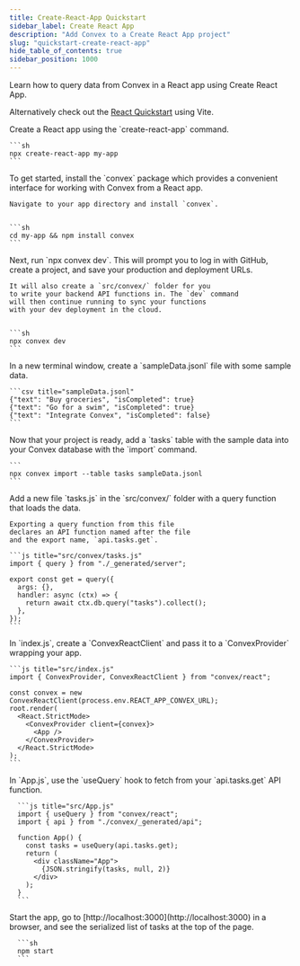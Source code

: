 ```yaml
---
title: Create-React-App Quickstart
sidebar_label: Create React App
description: "Add Convex to a Create React App project"
slug: "quickstart-create-react-app"
hide_table_of_contents: true
sidebar_position: 1000
---
```


Learn how to query data from Convex in a React app using Create React App.

Alternatively check out the [React Quickstart](/docs/quickstart/react.mdx) using
Vite.

<StepByStep>
  <Step title="Create a React app">
    Create a React app using the `create-react-app` command.

    ```sh
    npx create-react-app my-app
    ```

  </Step>
  <Step title="Install the Convex client and server library">
    To get started, install the `convex`
    package which provides a convenient interface for working
    with Convex from a React app.

    Navigate to your app directory and install `convex`.


    ```sh
    cd my-app && npm install convex
    ```

  </Step>
  <Step title="Setup a Convex dev deployment">
    Next, run `npx convex dev`. This
    will prompt you to log in with GitHub,
    create a project, and save your production and deployment URLs.

    It will also create a `src/convex/` folder for you
    to write your backend API functions in. The `dev` command
    will then continue running to sync your functions
    with your dev deployment in the cloud.


    ```sh
    npx convex dev
    ```

  </Step>

  <Step title="Create sample data for your database">
    In a new terminal window, create a `sampleData.jsonl`
    file with some sample data.

    ```csv title="sampleData.jsonl"
    {"text": "Buy groceries", "isCompleted": true}
    {"text": "Go for a swim", "isCompleted": true}
    {"text": "Integrate Convex", "isCompleted": false}
    ```

  </Step>

  <Step title="Add the sample data to your database">
    Now that your project is ready, add a `tasks` table
    with the sample data into your Convex database with
    the `import` command.

    ```
    npx convex import --table tasks sampleData.jsonl
    ```

  </Step>

  <Step title="Expose a database query">
    Add a new file `tasks.js` in the `src/convex/` folder
    with a query function that loads the data.

    Exporting a query function from this file
    declares an API function named after the file
    and the export name, `api.tasks.get`.

    ```js title="src/convex/tasks.js"
    import { query } from "./_generated/server";

    export const get = query({
      args: {},
      handler: async (ctx) => {
        return await ctx.db.query("tasks").collect();
      },
    });
    ```

  </Step>

  <Step title="Connect the app to your backend">
    In `index.js`, create a `ConvexReactClient` and pass it to a `ConvexProvider`
    wrapping your app.

    ```js title="src/index.js"
    import { ConvexProvider, ConvexReactClient } from "convex/react";

    const convex = new ConvexReactClient(process.env.REACT_APP_CONVEX_URL);
    root.render(
      <React.StrictMode>
        <ConvexProvider client={convex}>
          <App />
        </ConvexProvider>
      </React.StrictMode>
    );
    ```

  </Step>

  <Step title="Display the data in your app">
      In `App.js`, use the `useQuery` hook to fetch from your `api.tasks.get`
      API function.

      ```js title="src/App.js"
      import { useQuery } from "convex/react";
      import { api } from "./convex/_generated/api";

      function App() {
        const tasks = useQuery(api.tasks.get);
        return (
          <div className="App">
            {JSON.stringify(tasks, null, 2)}
          </div>
        );
      }
      ```

  </Step>

  <Step title="Start the app">
      Start the app, go to [http://localhost:3000](http://localhost:3000) in a browser,
      and see the serialized list of tasks at the top of the page.

      ```sh
      npm start
      ```

  </Step>

</StepByStep>
